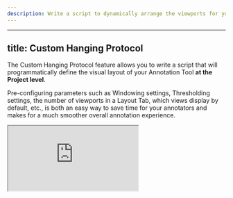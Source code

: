 ```yaml
---
description: Write a script to dynamically arrange the viewports for your project
---
```


---
title: Custom Hanging Protocol
---

The Custom Hanging Protocol feature allows you to write a script that will programmatically define the visual layout of your Annotation Tool **at the Project level**.&#x20;

Pre-configuring parameters such as Windowing settings, Thresholding settings, the number of viewports in a Layout Tab, which views display by default, etc., is both an easy way to save time for your annotators and makes for a much smoother overall annotation experience.

<Frame caption="">
  <iframe className="w-full aspect-video" src="https://www.loom.com/share/a5b5255cd1954bd590849a8e939c9b5f" alt="" />
</Frame>

This guide provides an overview of the available functions and types to help you effectively manage these settings. At present, you can control the following:&#x20;

*   The dimensions of a Layout Tab (`setDimensions`):

    * **REQUIRED:** the number of columns in a Layout Tab (`numColumns`)
    * **REQUIRED:** the number of rows in a Layout Tab (`numRows`)


*   The contents of each viewport in a Layout Tab (`setViews`):

    * **REQUIRED:** an array describing each viewport's content (`views`)
    * **REQUIRED:** Which series to show (`seriesIndex`)
    * **REQUIRED:** Which way to view the series (`plane`)
    * Flip the view horizontally (`flippedHorizontally`)
    * Flip the view vertically (`flippedVertically`)
    * Activate Intellisync (`synchronized`)
    * Maximize a single viewport in a Layout Tab (`expanded`)


*   The default Windowing setting for each Series (`setWindowing`):

    * **REQUIRED:** the number of the Series (`seriesIndex`)
    * **REQUIRED:** the desired Windowing Level (`level`)
    * **REQUIRED:** the desired Windowing Width (`width`)


*   The default Thresholding setting for each Series (`setThresholding`):

    * **REQUIRED:** the number of the Series (`seriesIndex`)
    * **REQUIRED:** the lower limit of the Thresholding range (`min`)
    * **REQUIRED:** the upper limit of the Thresholding range (`max`)


* Create and configure a new Layout Tab in your Task (`nextTab`)\

* Disable certain viewports (`disableViewType`)

<Note>
The Custom Hanging Protocol script takes the available Series for a particular Task as input and returns the layout dimensions and list of views to display.
</Note>

## Custom Hanging Protocol Format Reference

```typescript
function setViews(views: View[]) {
 //...
}
function setDimensions(numColumns: number, numRows: number) {
 // ...
}
function setWindowing(seriesIndex: number, level: number, width: number){
 // ...
}
function setThresholding(seriesIndex: number, min: number, max: number) {
 // ...
}

function nextTab()

function disableViewType(seriesIndex: number, typeName: 'AXIAL' | 'SAGITTAL' | 'CORONAL' | '3D' | 'MIP') { }


// this function has been replaced by the Tool Settings page of Project Settings
function setSegmentationSettings(
  [  
    { 
      toolName: ToolOptions; 
      enabled: boolean;
      modes?: ToolModes[];
      defaultMode?: ToolModes;
      defaultTool?: boolean;
    }
  ]
);

// When a user uploads a Task and enables Hanging Protocols, 
// the hangingProtocol() function takes Series[] and the following parameters as input
interface Series {
  seriesIndex: number;
  is2DImage: boolean;
  isVideo: boolean;
  numFrames: number;
  name: string; // User defined name if available, else "A", "B", ...
  imagingAxis: 'AXIAL' | 'SAGITTAL' | 'CORONAL';
}

interface View {
  plane: 'AXIAL' | 'SAGITTAL' | 'CORONAL' | '3D' | 'MIP';
  seriesIndex: number;
  flippedHorizontally?: boolean;
  flippedVertically?: boolean;
  synchronized?: boolean;
  expanded?: boolean; // Only applicable to a single view in a given Layout Tab
}
```

## Examples

### Default Script

This default script uses some defined macros to make setting the view easier.&#x20;

```typescript
function hangingProtocol(allSeries: Series[]) {
  // This is the default layout script
  if (allSeries.length > 1) {
    setMultiSeries();
  } else if (allSeries[0].is2DImage) {
    setSingleView();
  } else {
    setMPR();
  }
}
```

***

### Set Single View

```javascript
function setSingleView(seriesIndex=0) {
  setDimensions(1,1);
  setViews([
    {
      plane: allSeries[seriesIndex].imagingAxis,
      seriesIndex: seriesIndex,
    }
  ]);
}
```

***

### Set Multi-Series Layout

This script sets each Series as a single viewport that is viewed on the imaging axis.

```javascript
function setMultiSeries() {
  function singleSeries(series_, index) {
    return {
      plane: series_.imagingAxis,
      seriesIndex: index,
    };
  }
  let views = allSeries.map(singleSeries);

  setViews(views.slice(0,9));
}
```

***

### Set Multi-Planar Reconstruction

```javascript
function setMPR(seriesIndex=0) {
  let targetSeries = allSeries[seriesIndex];
  setDimensions(2,2);
  setViews([
    {
      plane: 'SAGITTAL',
      seriesIndex: seriesIndex,
      expanded: targetSeries.imagingAxis === 'SAGITTAL',
    },
    {
      plane: 'CORONAL',
      seriesIndex: seriesIndex,
      expanded: targetSeries.imagingAxis === 'CORONAL',
    },
    {
      plane: 'AXIAL',
      seriesIndex: seriesIndex,
      expanded: targetSeries.imagingAxis === 'AXIAL',
    },
    {
      plane: '3D',
      seriesIndex: seriesIndex,
    }
  ]);
}
```

***

### Set and Configure Multiple Layout Tabs

The following script creates 2 Layout Tabs, each containing 2 Series.

```javascript
if (allSeries.length === 4) { // executes when there are 4 total Series in a Task
   setDimensions(2, 1); // set 2x1 layout for Layout Tab 1
   setViews( // adding the first and second image/volume to Layout Tab 1
   [ 
      {
         seriesIndex: 0,
         plane: 'SAGITTAL'
      }, 
      {
         seriesIndex: 1,
         plane: 'SAGITTAL'
      }
   ]
);
   nextTab(); // create and configure Layout Tab 2
   setDimensions(2, 1); // set 2x1 layout for Layout Tab 2
   setViews( // add third and fourth image/volume to Layout Tab 2
   [ 
      {
         seriesIndex: 2,
         plane: 'SAGITTAL'
      }, 
      {
         seriesIndex: 3,
         plane: 'SAGITTAL'
      }
   ]
 )
```

***

### Disable a Specific Viewport

The following script will disable all 3D viewports in the RedBrick Annotation Tool.

```javascript
allSeries.forEach((series) => {
    disableViewType(series.seriesIndex, '3D');
    }
)
```

***

### Synchronize Views

Hanging protocols can be used along side [intellisync](../../annotation-and-viewer/viewer-basics/intellisync "mention")for ease of use when annotating scans in a study.&#x20;

For example, let's assume that we have uploaded a single Task containing 4 Series from an MRI study: T1, T1CE, T2, and Flair weighted MR scans.

After we enable Hanging Protocols, the `hangingProtocol()` function will take the 4 Series as an input and parse them in the following way:

```javascript
[
    {
        seriesIndex: 0,
        is2DImage: false,
        isVideo: false,
        numFrames: 1,
        name: 'T1',
        imagingAxis: 'SAGITTAL',    
    },
    {
        seriesIndex: 1,
        is2DImage: false,
        isVideo: false,
        numFrames: 1,
        name: 'T2',
        imagingAxis: 'SAGITTAL',    
    },
    {
        seriesIndex: 2,
        is2DImage: false,
        isVideo: false,
        numFrames: 1,
        name: 'T1CE',
        imagingAxis: 'SAGITTAL',    
    },
    {
        seriesIndex: 3,
        is2DImage: false,
        isVideo: false,
        numFrames: 1,
        name: 'Flair',
        imagingAxis: 'SAGITTAL',    
    },
]
```

We can then use the information that has been parsed by the `hangingProtocol()` function to generate a script that sorts our views, displays the imaging axis and activates Intellisync.

```javascript
// sort series by Name
let priorities = ['t1', 't1ce', 't2', 'flair'];
allSeries.sort((a, b)=>priorities.indexOf(a.name.toLowerCase()) - priorities.indexOf(b.name.toLowerCase()));

// display Series along the imaging axis
let imagingAxis = allSeries[0].imagingAxis;

// filter out views that were imaged in a different axis
let eligibleSeries = allSeries.filter((series) => series.imagingAxis === imagingAxis);

// Configure viewports
setViews(eligibleSeries.map((series) => {
  return {
    seriesIndex: series.seriesIndex,
    plane: series.imagingAxis,
    synchronized: true,
  };
}));
```
